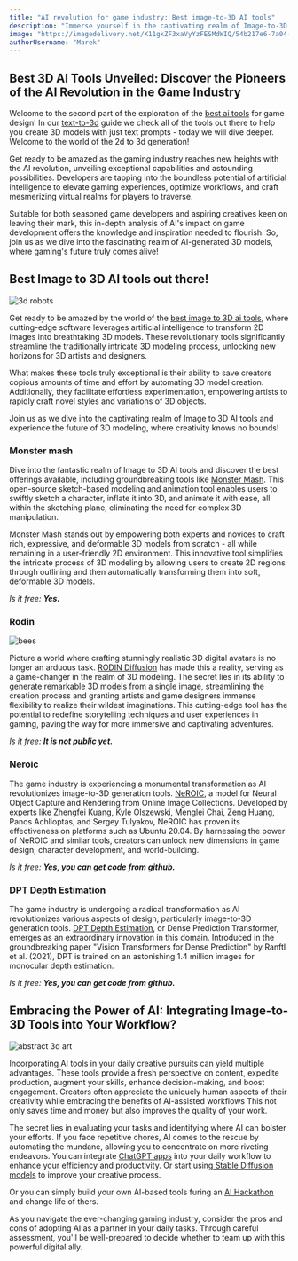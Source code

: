 ```yaml
---
title: "AI revolution for game industry: Best image-to-3D AI tools"
description: "Immerse yourself in the captivating realm of Image-to-3D AI tools, where we uncover the best 3D AI tools and best AI tools that are transforming the game industry. "
image: "https://imagedelivery.net/K11gkZF3xaVyYzFESMdWIQ/54b217e6-7a04-476c-d079-9f5928d35800/full"
authorUsername: "Marek"
---
```



## Best 3D AI Tools Unveiled: Discover the Pioneers of the AI Revolution in the Game Industry

Welcome to the second part of the exploration of the [best ai tools](https://lablab.ai/tech) for game design! In our [text-to-3d](https://lablab.ai/blog/ai-revolution-for-game-industry-best-best-ai-text-and-image-to-3d-generation) guide we check all of the tools out there to help you create 3D models with just text prompts - today we will dive deeper. Welcome to the world of the 2d to 3d generation!

Get ready to be amazed as the gaming industry reaches new heights with the AI revolution, unveiling exceptional capabilities and astounding possibilities. Developers are tapping into the boundless potential of artificial intelligence to elevate gaming experiences, optimize workflows, and craft mesmerizing virtual realms for players to traverse.

Suitable for both seasoned game developers and aspiring creatives keen on leaving their mark, this in-depth analysis of AI's impact on game development offers the knowledge and inspiration needed to flourish. So, join us as we dive into the fascinating realm of AI-generated 3D models, where gaming's future truly comes alive!


## Best Image to 3D AI tools out there!

<Img src="https://imagedelivery.net/K11gkZF3xaVyYzFESMdWIQ/2dc9ced1-a5aa-4bf2-3038-4757783ac000/full" alt="3d robots" />

Get ready to be amazed by the world of the [best image to 3D ai tools](https://lablab.ai/blog/ai-revolution-for-game-industry-best-best-ai-text-and-image-to-3d-generation), where cutting-edge software leverages artificial intelligence to transform 2D images into breathtaking 3D models. These revolutionary tools significantly streamline the traditionally intricate 3D modeling process, unlocking new horizons for 3D artists and designers.

What makes these tools truly exceptional is their ability to save creators copious amounts of time and effort by automating 3D model creation. Additionally, they facilitate effortless experimentation, empowering artists to rapidly craft novel styles and variations of 3D objects.

Join us as we dive into the captivating realm of Image to 3D AI tools and experience the future of 3D modeling, where creativity knows no bounds!


### Monster mash

Dive into the fantastic realm of Image to 3D AI tools and discover the best offerings available, including groundbreaking tools like [Monster Mash](https://monstermash.zone/). This open-source sketch-based modeling and animation tool enables users to swiftly sketch a character, inflate it into 3D, and animate it with ease, all within the sketching plane, eliminating the need for complex 3D manipulation.

Monster Mash stands out by empowering both experts and novices to craft rich, expressive, and deformable 3D models from scratch - all while remaining in a user-friendly 2D environment. This innovative tool simplifies the intricate process of 3D modeling by allowing users to create 2D regions through outlining and then automatically transforming them into soft, deformable 3D models.

_Is it free: **Yes.**_


### Rodin

<Img src="https://imagedelivery.net/K11gkZF3xaVyYzFESMdWIQ/6fcea81c-e29e-4e08-09b9-e3ab2391fc00/full" alt="bees" />

Picture a world where crafting stunningly realistic 3D digital avatars is no longer an arduous task. [RODIN Diffusion](https://3d-avatar-diffusion.microsoft.com/) has made this a reality, serving as a game-changer in the realm of 3D modeling. The secret lies in its ability to generate remarkable 3D models from a single image, streamlining the creation process and granting artists and game designers immense flexibility to realize their wildest imaginations. This cutting-edge tool has the potential to redefine storytelling techniques and user experiences in gaming, paving the way for more immersive and captivating adventures.

_Is it free: **It is not public yet.**_


### Neroic

The game industry is experiencing a monumental transformation as AI revolutionizes image-to-3D generation tools. [NeROIC](https://github.com/snap-research/NeROIC), a model for Neural Object Capture and Rendering from Online Image Collections. Developed by experts like Zhengfei Kuang, Kyle Olszewski, Menglei Chai, Zeng Huang, Panos Achlioptas, and Sergey Tulyakov, NeROIC has proven its effectiveness on platforms such as Ubuntu 20.04. By harnessing the power of NeROIC and similar tools, creators can unlock new dimensions in game design, character development, and world-building.

_Is it free: **Yes, you can get code from github.**_


### DPT Depth Estimation

The game industry is undergoing a radical transformation as AI revolutionizes various aspects of design, particularly image-to-3D generation tools. [DPT Depth Estimation](https://github.com/isl-org/DPT), or Dense Prediction Transformer, emerges as an extraordinary innovation in this domain. Introduced in the groundbreaking paper "Vision Transformers for Dense Prediction" by Ranftl et al. (2021), DPT is trained on an astonishing 1.4 million images for monocular depth estimation. 

_Is it free: **Yes, you can get code from github.**_


## Embracing the Power of AI: Integrating Image-to-3D Tools into Your Workflow?

<Img src="https://imagedelivery.net/K11gkZF3xaVyYzFESMdWIQ/c7a1d96f-7cc1-490f-90eb-fe938c08b600/full" alt="abstract 3d art" />

Incorporating AI tools in your daily creative pursuits can yield multiple advantages. These tools provide a fresh perspective on content, expedite production, augment your skills, enhance decision-making, and boost engagement. Creators often appreciate the uniquely human aspects of their creativity while embracing the benefits of AI-assisted workflows This not only saves time and money but also improves the quality of your work.

The secret lies in evaluating your tasks and identifying where AI can bolster your efforts. If you face repetitive chores, AI comes to the rescue by automating the mundane, allowing you to concentrate on more riveting endeavors. You can integrate [ChatGPT apps](https://lablab.ai/apps/tech/openai/chatgpt) into your daily workflow to enhance your efficiency and productivity. Or start using[ Stable Diffusion models](https://lablab.ai/tech/stability-ai/stable-diffusion) to improve your creative process.

Or you can simply build your own AI-based tools furing an [AI Hackathon](https://lablab.ai/event) and change life of thers.

As you navigate the ever-changing gaming industry, consider the pros and cons of adopting AI as a partner in your daily tasks. Through careful assessment, you'll be well-prepared to decide whether to team up with this powerful digital ally.


